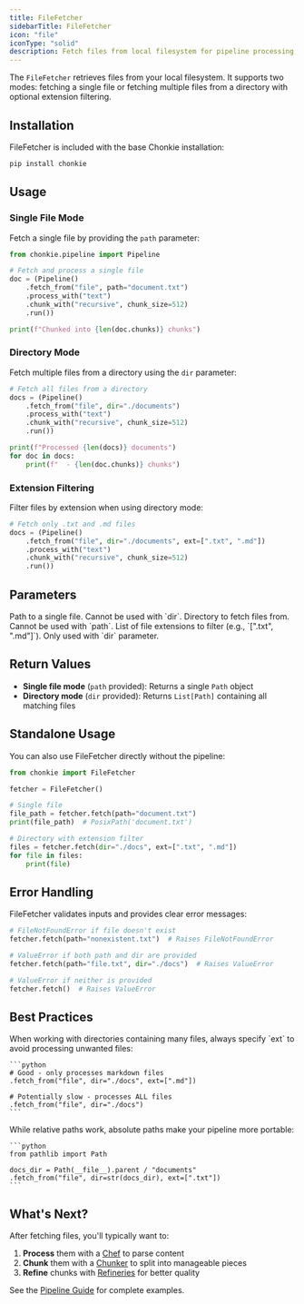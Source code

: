 ```yaml
---
title: FileFetcher
sidebarTitle: FileFetcher
icon: "file"
iconType: "solid"
description: Fetch files from local filesystem for pipeline processing
---
```


The `FileFetcher` retrieves files from your local filesystem. It supports two modes: fetching a single file or fetching multiple files from a directory with optional extension filtering.

## Installation

FileFetcher is included with the base Chonkie installation:

```bash
pip install chonkie
```

## Usage

### Single File Mode

Fetch a single file by providing the `path` parameter:

```python
from chonkie.pipeline import Pipeline

# Fetch and process a single file
doc = (Pipeline()
    .fetch_from("file", path="document.txt")
    .process_with("text")
    .chunk_with("recursive", chunk_size=512)
    .run())

print(f"Chunked into {len(doc.chunks)} chunks")
```

### Directory Mode

Fetch multiple files from a directory using the `dir` parameter:

```python
# Fetch all files from a directory
docs = (Pipeline()
    .fetch_from("file", dir="./documents")
    .process_with("text")
    .chunk_with("recursive", chunk_size=512)
    .run())

print(f"Processed {len(docs)} documents")
for doc in docs:
    print(f"  - {len(doc.chunks)} chunks")
```

### Extension Filtering

Filter files by extension when using directory mode:

```python
# Fetch only .txt and .md files
docs = (Pipeline()
    .fetch_from("file", dir="./documents", ext=[".txt", ".md"])
    .process_with("text")
    .chunk_with("recursive", chunk_size=512)
    .run())
```

## Parameters

<ParamField path="path" type="str" optional>
  Path to a single file. Cannot be used with `dir`.
</ParamField>

<ParamField path="dir" type="str" optional>
  Directory to fetch files from. Cannot be used with `path`.
</ParamField>

<ParamField path="ext" type="List[str]" optional>
  List of file extensions to filter (e.g., `[".txt", ".md"]`). Only used with `dir` parameter.
</ParamField>

## Return Values

- **Single file mode** (`path` provided): Returns a single `Path` object
- **Directory mode** (`dir` provided): Returns `List[Path]` containing all matching files

## Standalone Usage

You can also use FileFetcher directly without the pipeline:

```python
from chonkie import FileFetcher

fetcher = FileFetcher()

# Single file
file_path = fetcher.fetch(path="document.txt")
print(file_path)  # PosixPath('document.txt')

# Directory with extension filter
files = fetcher.fetch(dir="./docs", ext=[".txt", ".md"])
for file in files:
    print(file)
```

## Error Handling

FileFetcher validates inputs and provides clear error messages:

```python
# FileNotFoundError if file doesn't exist
fetcher.fetch(path="nonexistent.txt")  # Raises FileNotFoundError

# ValueError if both path and dir are provided
fetcher.fetch(path="file.txt", dir="./docs")  # Raises ValueError

# ValueError if neither is provided
fetcher.fetch()  # Raises ValueError
```

## Best Practices

<AccordionGroup>
  <Accordion title="Use extension filtering for large directories">
    When working with directories containing many files, always specify `ext` to avoid processing unwanted files:

    ```python
    # Good - only processes markdown files
    .fetch_from("file", dir="./docs", ext=[".md"])

    # Potentially slow - processes ALL files
    .fetch_from("file", dir="./docs")
    ```
  </Accordion>

  <Accordion title="Use absolute paths for clarity">
    While relative paths work, absolute paths make your pipeline more portable:

    ```python
    from pathlib import Path

    docs_dir = Path(__file__).parent / "documents"
    .fetch_from("file", dir=str(docs_dir), ext=[".txt"])
    ```
  </Accordion>
</AccordionGroup>

## What's Next?

After fetching files, you'll typically want to:
1. **Process** them with a [Chef](/oss/chefs/overview) to parse content
2. **Chunk** them with a [Chunker](/oss/chunkers/overview) to split into manageable pieces
3. **Refine** chunks with [Refineries](/oss/refineries/overview) for better quality

See the [Pipeline Guide](/oss/pipeline) for complete examples.
